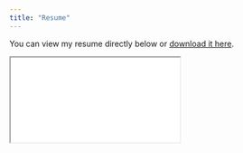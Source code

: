 ```yaml
---
title: "Resume"
---
```

You can view my resume directly below or [download it here](resume.pdf).

<iframe src="./resume.pdf" class="resume-frame"></iframe>